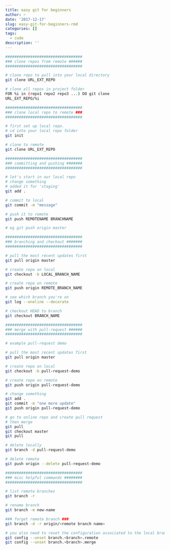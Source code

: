 ```yaml
---
title: easy git for beginners
author: ~
date: '2017-12-17'
slug: easy-git-for-beginners-rmd
categories: []
tags:
  - code
description: ''
---
```


```bash
##################################
### clone repos from remote ######
##################################

# clone repo to pull into your local directory
git clone URL_EXT_REPO

# clone all repos in project folder
FOR %i in (repo1 repo2 repo3 ...) DO git clone
URL_EXT_REPO/%i

##################################
### clone local repo to remote ###
##################################

# first set up local repo.
# cd into your local repo folder
git init

# clone to remote
git clone URL_EXT_REPO

##################################
### committing and pushing #######
##################################

# let's start in our local repo
# change something
# added it for 'staging'
git add .

# commit to local
git commit -m "message"

# push it to remote
git push REMOTENAME BRANCHNAME

# eg git push origin master

##################################
### branching and checkout #######
##################################

# pull the most recent updates first
git pull origin master

# create repo on local
git checkout -b LOCAL_BRANCH_NAME

# create repo on remote
git push origin REMOTE_BRANCH_NAME

# see which branch you're on
git log --oneline --decorate

# checkout HEAD to branch
git checkout BRANCH_NAME

##################################
### merge with pull-request ######
##################################

# example pull-request demo

# pull the most recent updates first
git pull origin master

# create repo on local
git checkout -b pull-request-demo

# create repo on remote
git push origin pull-request-demo

# change something
git add .
git commit -m "one more update"
git push origin pull-request-demo

# go to online repo and create pull request
# then merge
git pull 
git checkout master
git pull

# delete locally
git branch -d pull-request-demo

# delete remote
git push origin --delete pull-request-demo

##################################
### misc helpful commands ########
##################################

# list remote branches
git branch -r

# rename branch
git branch -m new-name

### forget remote branch ###
git branch -d -r origin/<remote branch name>

# you also need to reset the configuration associated to the local branch:
git config --unset branch.<branch>.remote
git config --unset branch.<branch>.merge
```